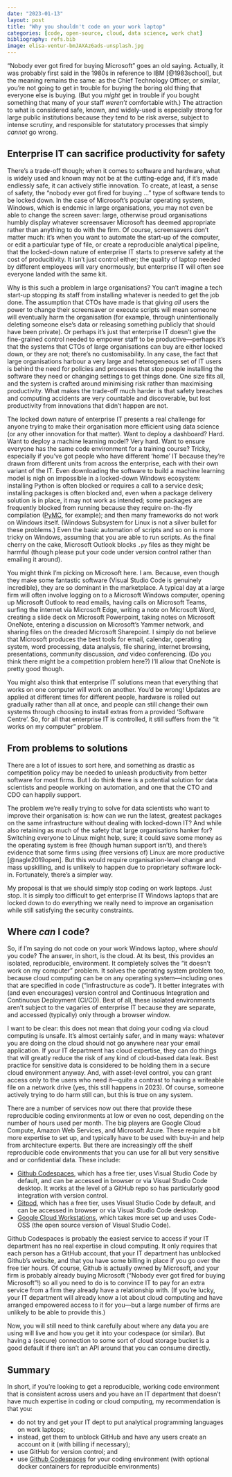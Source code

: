 ```yaml
---
date: "2023-01-13"
layout: post
title: "Why you shouldn't code on your work laptop"
categories: [code, open-source, cloud, data science, work chat]
bibliography: refs.bib
image: elisa-ventur-bmJAXAz6ads-unsplash.jpg
---
```


"Nobody ever got fired for buying Microsoft" goes an old saying. Actually, it was probably first said in the 1980s in reference to IBM [@1983school], but the meaning remains the same: as the Chief Technology Officer, or similar, you're not going to get in trouble for buying the boring old thing that everyone else is buying. (But you *might* get in trouble if you bought something that many of your staff *weren't* comfortable with.) The attraction to what is considered safe, known, and widely-used is especially strong for large public institutions because they tend to be risk averse, subject to intense scrutiny, and responsible for statutatory processes that simply *cannot* go wrong.

## Enterprise IT can sacrifice productivity for safety

There's a trade-off though; when it comes to software and hardware, what is widely used and known may not be at the cutting-edge and, if it's made endlessly safe, it can actively stifle innovation. To create, at least, a sense of safety, the "nobody ever got fired for buying ..." type of software tends to be locked down. In the case of Microsoft's popular operating system, Windows, which is endemic in large organisations, you may not even be able to change the screen saver: large, otherwise proud organisations humbly display whatever screensaver Microsoft has deemed appropriate rather than anything to do with the firm. Of course, screensavers don't matter much: it's when you want to automate the start-up of the computer, or edit a particular type of file, or create a reproducible analytical pipeline, that the locked-down nature of enterprise IT starts to preserve safety at the cost of producitivity. It isn't just control either; the quality of laptop needed by different employees will vary enormously, but enterprise IT will often see everyone landed with the same kit.

Why is this such a problem in large organisations? You can't imagine a tech start-up stopping its staff from installing whatever is needed to get the job done. The assumption that CTOs have made is that giving *all* users the power to change their screensaver or execute scripts will mean someone will eventually harm the organisation (for example, through unintentionally deleting someone else's data or releasing something publicly that should have been private). Or perhaps it's just that enterprise IT doesn't give the fine-grained control needed to empower staff to be productive—perhaps it's that the systems that CTOs of large organisations can buy are either locked down, or they are not; there's no customisability. In any case, the fact that large organisations harbour a very large and heterogeneous set of IT users is behind the need for policies and processes that stop people installing the software they need or changing settings to get things done. One size fits all, and the system is crafted around minimising risk rather than maximising productivity. What makes the trade-off much harder is that safety breaches and computing accidents are very countable and discoverable, but lost productivity from innovations that didn't happen are not.

The locked down nature of enterprise IT presents a real challenge for anyone trying to make their organisation more efficient using data science (or any other innovation for that matter). Want to deploy a dashboard? Hard. Want to deploy a machine learning model? Very hard. Want to ensure everyone has the same code environment for a training course? Tricky, especially if you've got people who have different 'home' IT because they're drawn from different units from across the enterprise, each with their own variant of the IT. Even downloading the software to build a machine learning model is nigh on impossible in a locked-down Windows ecosystem: installing Python is often blocked or requires a call to a service desk; installing packages is often blocked and, even when a package delivery solution is in place, it may not work as intended; some packages are frequently blocked from running because they require on-the-fly compilation ([PyMC](https://www.pymc.io), for example); and then many frameworks do not work on Windows itself. (Windows Subsystem for Linux is not a silver bullet for these problems.) Even the basic automation of scripts and so on is more tricky on Windows, assuming that you are able to run scripts. As the final cherry on the cake, Microsoft Outlook blocks `.py` files as they might be harmful (though please put your code under version control rather than emailing it around).

You might think I'm picking on Microsoft here. I am. Because, even though they make some fantastic software (Visual Studio Code is genuinely incredible), they are so dominant in the marketplace. A typical day at a large firm will often involve logging on to a Microsoft Windows computer, opening up Microsoft Outlook to read emails, having calls on Microsoft Teams, surfing the internet via Microsoft Edge, writing a note on Microsoft Word, creating a slide deck on Microsoft Powerpoint, taking notes on Microsoft OneNote, entering a discussion on Microsoft's Yammer network, and sharing files on the dreaded Microsoft Sharepoint. I simply do not believe that Microsoft produces the best tools for email, calendar, operating system, word processing, data analysis, file sharing, internet browsing, presentations, community discussion, *and* video conferencing. (Do you think there might be a competition problem here?) I'll allow that OneNote is pretty good though.

You might also think that enterprise IT solutions mean that everything that works on one computer will work on another. You'd be wrong! Updates are applied at different times for different people, hardware is rolled out gradually rather than all at once, and people can still change their own systems through choosing to install extras from a provided 'Software Centre'. So, for all that enterprise IT is controlled, it still suffers from the "it works on my computer" problem.

## From problems to solutions

There are a lot of issues to sort here, and something as drastic as competition policy may be needed to unleash productivity from better software for most firms. But I do think there is a potential solution for data scientists and people working on automation, and one that the CTO and CDO can happily support.

The problem we're really trying to solve for data scientists who want to improve their organisation is: how can we run the latest, greatest packages on the same infrastructure without dealing with locked-down IT? And while also retaining as much of the safety that large organisations hanker for? Switching everyone to Linux might help, sure; it could save some money as the operating system is free (though human support isn't), and there's evidence that some firms using (free versions of) Linux are more productive [@nagle2019open]. But this would require organisation-level change and mass upskilling, and is unlikely to happen due to proprietary software lock-in. Fortunately, there's a simpler way.

My proposal is that we should simply stop coding on work laptops. Just stop. It is simply too difficult to get enterprise IT Windows laptops that are locked down to do everything we really need to improve an organisation while still satisfying the security constraints.

## Where *can* I code?

So, if I'm saying do not code on your work Windows laptop, where *should* you code? The answer, in short, is the cloud. At its best, this provides an isolated, reproducible, environment. It completely solves the "it doesn't work on my computer" problem. It solves the operating system problem too, because cloud computing can be on any operating system—including ones that are specified in code ("infrastructure as code"). It better integrates with (and even encourages) version control and Continuous Integration and Continuous Deployment (CI/CD). Best of all, these isolated environments aren't subject to the vagaries of enterprise IT because they are separate, and accessed (typically) only through a browser window.

I want to be clear: this does not mean that doing your coding via cloud computing is unsafe. It's almost certainly safer, and in many ways: whatever you are doing on the cloud should not go anywhere near your email application. If your IT department has cloud expertise, they can do things that will greatly reduce the risk of any kind of cloud-based data leak. Best practice for sensitive data is considered to be holding them in a secure cloud environment anyway. And, with asset-level control, you can grant access only to the users who need it—quite a contrast to having a writeable file on a network drive (yes, this still happens in 2023). Of course, someone actively trying to do harm still can, but this is true on any system.

There are a number of services now out there that provide these reproducible coding environments at low or even no cost, depending on the number of hours used per month. The big players are Google Cloud Compute, Amazon Web Services, and Microsoft Azure. These require a bit more expertise to set up, and typically have to be used with buy-in and help from architecture experts. But there are increasingly off the shelf reproducible code environments that you can use for all but very sensitive and or confidential data. These include:

- [Github Codespaces](https://github.com/features/codespaces), which has a free tier, uses Visual Studio Code by default, and can be accessed in browser or via Visual Studio Code desktop. It works at the level of a GitHub repo so has particularly good integration with version control.
- [Gitpod](https://www.gitpod.io/), which has a free tier, uses Visual Studio Code by default, and can be accessed in browser or via Visual Studio Code desktop.
- [Google Cloud Workstations](https://cloud.google.com/workstations), which takes more set up and uses Code-OSS (the open source version of Visual Studio Code).

Github Codespaces is probably the easiest service to access if your IT department has no real expertise in cloud computing. It only requires that each person has a GitHub account, that your IT department has unblocked Github's website, and that you have some billing in place if you go over the free tier hours. Of course, Github is actually owned by Microsoft, and your firm is probably already buying Microsoft ("Nobody ever got fired for buying Microsoft"!) so all you need to do is to convince IT to pay for an extra service from a firm they already have a relationship with. (If you're lucky, your IT department will already know a lot about cloud computing and have arranged empowered access to it for you—but a large number of firms are unlikely to be able to provide this.)

Now, you will still need to think carefully about where any data you are using will live and how you get it into your codespace (or similar). But having a (secure) connection to some sort of cloud storage bucket is a good default if there isn't an API around that you can consume directly.

## Summary

In short, if you're looking to get a reproducible, working code environment that is consistent across users and you have an IT department that doesn't have much expertise in coding or cloud computing, my recommendation is that you:

- do not try and get your IT dept to put analytical programming languages on work laptops;
- instead, get them to unblock GitHub and have any users create an account on it (with billing if necessary);
- use GitHub for version control; and
- use [Github Codespaces](https://github.com/features/codespaces) for your coding environment (with optional docker containers for reproducible environments)
